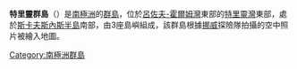 {{coord|69|30|S|39|38|E|display=title}}

'''特里靈群島'''（{{lang-en|Trilling Islands}}）是[[南極洲|南極洲]]的[[群島|群島]]，位於[[呂佐夫-霍爾姆灣|呂佐夫-霍爾姆灣]]東部的[[特里靈灣|特里靈灣]]東部，處於[[斯卡夫斯內斯半島|斯卡夫斯內斯半島]]南部，由3座島嶼組成，該群島根據[[挪威|挪威]]探險隊拍攝的空中照片被繪入地圖。

{{Antarctica-geo-stub}}
[[Category:南極洲群島|Category:南極洲群島]]